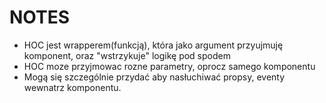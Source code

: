 # NOTES

- HOC jest wrapperem(funkcją), która jako argument przyujmuję komponent, oraz "wstrzykuje" logikę pod spodem
- HOC moze przyjmowac rozne parametry, oprocz samego komponentu
- Mogą się szczególnie przydać aby nasłuchiwać propsy, eventy wewnatrz komponentu.
